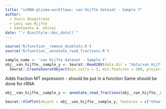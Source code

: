 ```yaml
---
title: "scRNA-glioma-workflows: van Hijfte dataset - Sample Y"
author: 
  - Youri Hoogstrate
  - Levi van Hijfte
  - Santoesha A. Ghisai
date: "`r BiocStyle::doc_date()`"
---
```


```r
source('R/function__remove_doublets.R')
source('R/function__annotate_read_fractions.R')
```


```r
sample_name <- 'van Hijfte dataset - Sample Y'
obj__van_hijfte__sample_y <- Seurat::Read10X(data.dir = "data/van_Hijfte__Sample_Y/filtered_feature_bc_matrix") |> 
  Seurat::CreateSeuratObject(min.cells = 3, min.features = 200, project = sample_name)
```

Adds fraction MT expression - should be put in a function
Same should be done for rRNA

```r
obj__van_hijfte__sample_y <- annotate_read_fractions(obj__van_hijfte__sample_y) # percentage MT, Ribo RNA and MALAT1

Seurat::VlnPlot(object = obj__van_hijfte__sample_y, features = c("nFeature_RNA", "nCount_RNA", "percentage_mitochondrial_reads", "percentage_ribosomal_reads", "percentage_MALAT1_reads"), ncol = 3, pt.size = 0.01, group.by = "orig.ident") 
```

